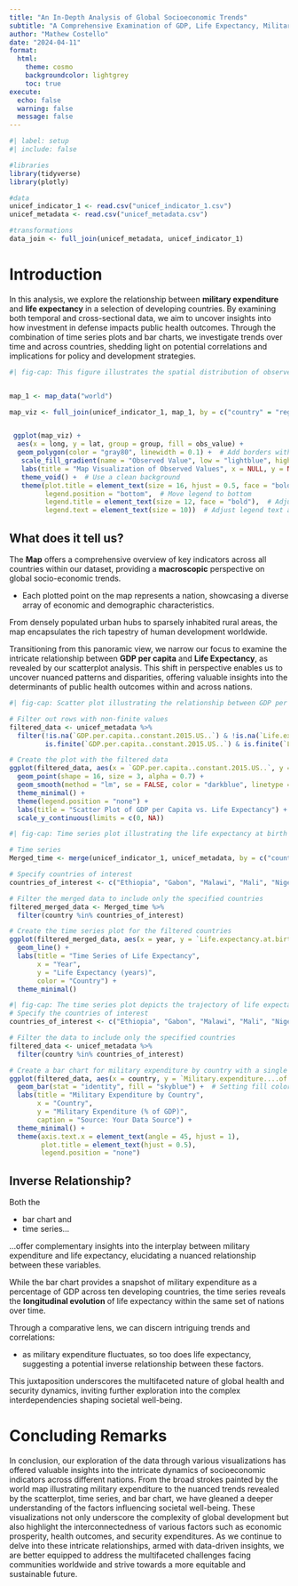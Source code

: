```yaml
---
title: "An In-Depth Analysis of Global Socioeconomic Trends"
subtitle: "A Comprehensive Examination of GDP, Life Expectancy, Military Expenditure, and Child Deprivation Across Nations"
author: "Mathew Costello"
date: "2024-04-11"
format:
  html:
    theme: cosmo
    backgroundcolor: lightgrey
    toc: true
execute: 
  echo: false
  warning: false
  message: false 
---
```


```r
#| label: setup
#| include: false

#libraries
library(tidyverse)
library(plotly)

#data
unicef_indicator_1 <- read.csv("unicef_indicator_1.csv")
unicef_metadata <- read.csv("unicef_metadata.csv")

#transformations
data_join <- full_join(unicef_metadata, unicef_indicator_1)


```

# Introduction

In this analysis, we explore the relationship between **military expenditure** and **life expectancy** in a selection of developing countries. By examining both temporal and cross-sectional data, we aim to uncover insights into how investment in defense impacts public health outcomes. Through the combination of time series plots and bar charts, we investigate trends over time and across countries, shedding light on potential correlations and implications for policy and development strategies.


```r
#| fig-cap: This figure illustrates the spatial distribution of observed values across different regions. Lighter shades of blue indicate lower observed values, while darker shades represent higher values. The legend at the bottom provides a color scale to interpret the observed values.


map_1 <- map_data("world")

map_viz <- full_join(unicef_indicator_1, map_1, by = c("country" = "region"), relationship = "many-to-many")


 ggplot(map_viz) + 
  aes(x = long, y = lat, group = group, fill = obs_value) +
  geom_polygon(color = "gray80", linewidth = 0.1) +  # Add borders with a lighter gray color +
   scale_fill_gradient(name = "Observed Value", low = "lightblue", high = "darkblue", na.value = "white") +  # Adjust color scale
   labs(title = "Map Visualization of Observed Values", x = NULL, y = NULL) +  # Remove axis labels
   theme_void() +  # Use a clean background
   theme(plot.title = element_text(size = 16, hjust = 0.5, face = "bold"),  # Adjust title appearance
         legend.position = "bottom",  # Move legend to bottom
         legend.title = element_text(size = 12, face = "bold"),  # Adjust legend title appearance
         legend.text = element_text(size = 10))  # Adjust legend text appearance
```

## What does it tell us?

The **Map** offers a comprehensive overview of key indicators across all countries within our dataset, providing a **macroscopic** perspective on global socio-economic trends. 

 - Each plotted point on the map represents a nation, showcasing a diverse array of economic and demographic characteristics.

From densely populated urban hubs to sparsely inhabited rural areas, the map encapsulates the rich tapestry of human development worldwide. 

Transitioning from this panoramic view, we narrow our focus to examine the intricate relationship between **GDP per capita** and **Life Expectancy**, as revealed by our scatterplot analysis. This shift in perspective enables us to uncover nuanced patterns and disparities, offering valuable insights into the determinants of public health outcomes within and across nations.

```r
#| fig-cap: Scatter plot illustrating the relationship between GDP per capita (constant 2015 US$) and life expectancy at birth (total years) across different countries. Each point represents a country, with larger points indicating higher GDP per capita. The dashed line depicts the linear regression line fitted to the data, showing a positive correlation between GDP per capita and life expectancy.

# Filter out rows with non-finite values
filtered_data <- unicef_metadata %>%
  filter(!is.na(`GDP.per.capita..constant.2015.US..`) & !is.na(`Life.expectancy.at.birth..total..years.`) &
         is.finite(`GDP.per.capita..constant.2015.US..`) & is.finite(`Life.expectancy.at.birth..total..years.`))

# Create the plot with the filtered data
ggplot(filtered_data, aes(x = `GDP.per.capita..constant.2015.US..`, y = `Life.expectancy.at.birth..total..years.`, color = country)) +
  geom_point(shape = 16, size = 3, alpha = 0.7) +
  geom_smooth(method = "lm", se = FALSE, color = "darkblue", linetype = "dashed", size = 1.2) +
  theme_minimal() +
  theme(legend.position = "none") +
  labs(title = "Scatter Plot of GDP per Capita vs. Life Expectancy") +
  scale_y_continuous(limits = c(0, NA))

```

```r
#| fig-cap: Time series plot illustrating the life expectancy at birth for selected developing countries over the years. The analysis focuses on ten developing nations, offering insights into the evolving health indicators within these regions.

# Time series
Merged_time <- merge(unicef_indicator_1, unicef_metadata, by = c("country"))

# Specify countries of interest
countries_of_interest <- c("Ethiopia", "Gabon", "Malawi", "Mali", "Niger", "Ghana", "Haiti", "Togo", "Senegal", "Sierra Leone")

# Filter the merged data to include only the specified countries
filtered_merged_data <- Merged_time %>%
  filter(country %in% countries_of_interest)

# Create the time series plot for the filtered countries
ggplot(filtered_merged_data, aes(x = year, y = `Life.expectancy.at.birth..total..years.`, color = country)) +
  geom_line() +
  labs(title = "Time Series of Life Expectancy",
       x = "Year",
       y = "Life Expectancy (years)",
       color = "Country") +
  theme_minimal()

```

```r
#| fig-cap: The time series plot depicts the trajectory of life expectancy over time, revealing fluctuations influenced by various socio-economic factors. Concurrently, the bar chart illustrates the proportion of GDP allocated to military expenditure in each country, suggesting an inverse relationship between military spending and life expectancy. This observation underscores the potential trade-off between defense investments and public health outcomes within developing nations.
# Specify the countries of interest
countries_of_interest <- c("Ethiopia", "Gabon", "Malawi", "Mali", "Niger", "Ghana", "Haiti", "Togo", "Senegal", "Sierra Leone")

# Filter the data to include only the specified countries
filtered_data <- unicef_metadata %>%
  filter(country %in% countries_of_interest)

# Create a bar chart for military expenditure by country with a single color
ggplot(filtered_data, aes(x = country, y = `Military.expenditure....of.GDP.`)) +
  geom_bar(stat = "identity", fill = "skyblue") +  # Setting fill color to skyblue
  labs(title = "Military Expenditure by Country",
       x = "Country",
       y = "Military Expenditure (% of GDP)",
       caption = "Source: Your Data Source") +
  theme_minimal() +
  theme(axis.text.x = element_text(angle = 45, hjust = 1),
        plot.title = element_text(hjust = 0.5),
        legend.position = "none")
```

## Inverse Relationship?


Both the 

 - bar chart and 
 - time series...
 
...offer complementary insights into the interplay between military expenditure and life expectancy, elucidating a nuanced relationship between these variables. 

While the bar chart provides a snapshot of military expenditure as a percentage of GDP across ten developing countries, the time series reveals the **longitudinal evolution** of life expectancy within the same set of nations over time. 

Through a comparative lens, we can discern intriguing trends and correlations: 

 - as military expenditure fluctuates, so too does life      expectancy, suggesting a potential inverse relationship between these factors. 
 
This juxtaposition underscores the multifaceted nature of global health and security dynamics, inviting further exploration into the complex interdependencies shaping societal well-being.

# Concluding Remarks

In conclusion, our exploration of the data through various visualizations has offered valuable insights into the intricate dynamics of socioeconomic indicators across different nations. From the broad strokes painted by the world map illustrating military expenditure to the nuanced trends revealed by the scatterplot, time series, and bar chart, we have gleaned a deeper understanding of the factors influencing societal well-being. These visualizations not only underscore the complexity of global development but also highlight the interconnectedness of various factors such as economic prosperity, health outcomes, and security expenditures. As we continue to delve into these intricate relationships, armed with data-driven insights, we are better equipped to address the multifaceted challenges facing communities worldwide and strive towards a more equitable and sustainable future.

